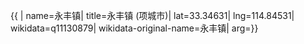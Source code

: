 {{ {{{1|PRC admin/showdata}}}|
name=永丰镇|
title=永丰镇 (项城市)|
lat=33.34631|
lng=114.84531|
wikidata=q11130879|
wikidata-original-name=永丰镇|
arg={{{arg|}}}}}